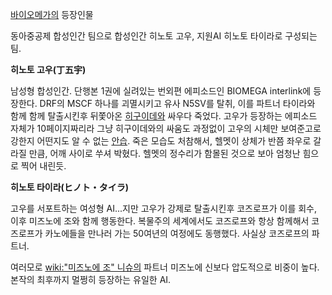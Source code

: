 [[바이오메가]]의 등장인물

동아중공제 합성인간 팀으로 합성인간 히노토 고우, 지원AI 히노토 타이라로 구성되는 팀. 

'''히노토 고우(丁五宇)'''

남성형 합성인간. 단행본 1권에 실려있는 번외편 에피소드인 BIOMEGA interlink에 등장한다. DRF의 MSCF 하나를 괴멸시키고 유사 N5SV를 탈취, 이를 파트너 타이라와 함께 함께 탈출시킨후 뒤쫓아온 [[히구이데]]와 싸우다 죽었다. 고우가 등장하는 에피소드 자체가 10페이지짜리라 그냥 히구이데와의 싸움도 과정없이 고우의 시체만 보여준고로 강한지 어떤지도 알 수 없는 [[안습]]. 죽은 모습도 처참해서, 헬멧이 상체가 반쯤 좌우로 갈라질 만큼, 어깨 사이로 쑤셔 박혔다. 헬멧의 정수리가 함몰된 것으로 보아 엄청난 힘으로 찍어 내린듯.


'''히노토 타이라(ヒノト・タイラ)'''

고우를 서포트하는 여성형 AI...지만 고우가 강제로 탈출시킨후 코즈로프가 이를 회수, 이후 미즈노에 조와 함께 행동한다. 복물주의 세계에서도 코즈로프와 항상 함께해서  코즈로프가 카노에들을 만나러 가는 50여년의 여정에도 동행했다. 사실상 코즈로프의 파트너. 

여러모로 [[wiki:"미즈노에 조" 니슈]]의 파트너 미즈노에 신보다 압도적으로 비중이 높다. 본작의 최후까지 멀쩡히 등장하는 유일한 AI.

